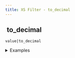 ```yaml
---
title: XS Filter - to_decimal
---
```


## <img src="../assets/docuBadge (11).png" alt="" data-size="line"> to\_decimal <a href="#xs-to_decimal" id="xs-to_decimal"></a>

`value|to_decimal`

<details>

<summary>Examples</summary>

```javascript
"3.14"|to_decimal    // Returns 3.14
5|to_decimal         // Returns 5.0
```

</details>
